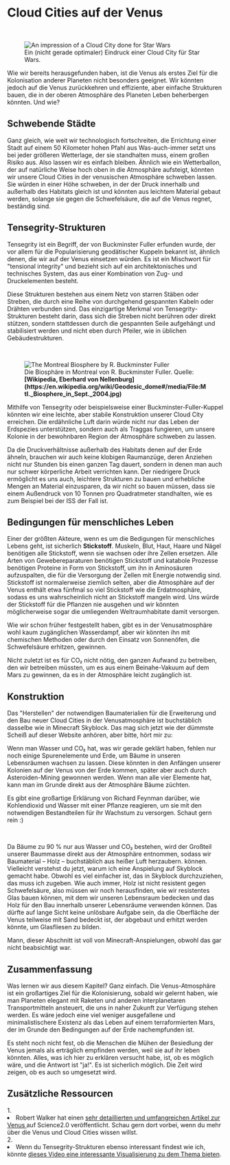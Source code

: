 
# Cloud Cities auf der Venus

<ReadingTime />

<br/>
<figure>
<Image src={require(".//../../../resources/images/venus2.png")} alt="An impression of a Cloud City done for Star Wars" />
<figcaption style={{ color: "rgb(156, 156, 156)", fontSize: "14px", marginTop: "2px" }}>Ein (nicht gerade optimaler) Eindruck einer Cloud City für Star Wars.</figcaption>
</figure>

Wie wir bereits herausgefunden haben, ist die Venus als erstes Ziel für die Kolonisation anderer Planeten nicht besonders geeignet. Wir könnten jedoch auf die Venus zurückkehren und effiziente, aber einfache Strukturen bauen, die in der oberen Atmosphäre des Planeten Leben beherbergen könnten. Und wie?

## Schwebende Städte
Ganz gleich, wie weit wir technologisch fortschreiten, die Errichtung einer Stadt auf einem 50 Kilometer hohen Pfahl aus Was-auch-immer setzt uns bei jeder größeren Wetterlage, der sie standhalten muss, einem großen Risiko aus. Also lassen wir es einfach bleiben. Ähnlich wie ein Wetterballon, der auf natürliche Weise hoch oben in die Atmosphäre aufsteigt, könnten wir unsere Cloud Cities in der venusischen Atmosphäre schweben lassen. Sie würden in einer Höhe schweben, in der der Druck innerhalb und außerhalb des Habitats gleich ist und könnten aus leichtem Material gebaut werden, solange sie gegen die Schwefelsäure, die auf die Venus regnet, beständig sind.

## Tensegrity-Strukturen
Tensegrity ist ein Begriff, der von Buckminster Fuller erfunden wurde, der vor allem für die Popularisierung geodätischer Kuppeln bekannt ist, ähnlich denen, die wir auf der Venus einsetzen würden. Es ist ein Mischwort für "tensional integrity" und bezieht sich auf ein architektonisches und technisches System, das aus einer Kombination von Zug- und Druckelementen besteht. 

Diese Strukturen bestehen aus einem Netz von starren Stäben oder Streben, die durch eine Reihe von durchgehend gespannten Kabeln oder Drähten verbunden sind. Das einzigartige Merkmal von Tensegrity-Strukturen besteht darin, dass sich die Streben nicht berühren oder direkt stützen, sondern stattdessen durch die gespannten Seile aufgehängt und stabilisiert werden und nicht eben durch Pfeiler, wie in üblichen Gebäudestrukturen.

<br/>
<figure>
<Image src={require(".//../../../resources/images/dome.png")} alt="The Montreal Biosphere by R. Buckminster Fuller" />
<figcaption style={{ color: "rgb(156, 156, 156)", fontSize: "14px", marginTop: "2px" }}>Die Biosphäre in Montreal von R. Buckminster Fuller. Quelle: <strong>[Wikipedia, Eberhard von Nellenburg](https://en.wikipedia.org/wiki/Geodesic_dome#/media/File:Mtl._Biosphere_in_Sept._2004.jpg)</strong></figcaption>
</figure>

Mithilfe von Tensegrity oder beispielsweise einer Buckminster-Fuller-Kuppel könnten wir eine leichte, aber stabile Konstruktion unserer Cloud City erreichen. Die erdähnliche Luft darin würde nicht nur das Leben der Erdspezies unterstützen, sondern auch als Traggas fungieren, um unsere Kolonie in der bewohnbaren Region der Atmosphäre schweben zu lassen.

Da die Druckverhältnisse außerhalb des Habitats denen auf der Erde ähneln, brauchen wir auch keine klobigen Raumanzüge, deren Anziehen nicht nur Stunden bis einen ganzen Tag dauert, sondern in denen man auch nur schwer körperliche Arbeit verrichten kann. Der niedrigere Druck ermöglicht es uns auch, leichtere Strukturen zu bauen und erhebliche Mengen an Material einzusparen, da wir nicht so bauen müssen, dass sie einem Außendruck von 10 Tonnen pro Quadratmeter standhalten, wie es zum Beispiel bei der ISS der Fall ist.

## Bedingungen für menschliches Leben
Einer der größten Akteure, wenn es um die Bedigungen für menschliches Lebens geht, ist sicherlich <strong>Stickstoff</strong>. Muskeln, Blut, Haut, Haare und Nägel benötigen alle Stickstoff, wenn sie wachsen oder ihre Zellen ersetzen. Alle Arten von Gewebereparaturen benötigen Stickstoff und katabole Prozesse benötigen Proteine in Form von Stickstoff, um ihn in Aminosäuren aufzuspalten, die für die Versorgung der Zellen mit Energie notwendig sind. Stickstoff ist normalerweise ziemlich selten, aber die Atmosphäre auf der Venus enthält etwa fünfmal so viel Stickstoff wie die Erdatmosphäre, sodass es uns wahrscheinlich nicht an Stickstoff mangeln wird. Uns würde der Stickstoff für die Pflanzen nie ausgehen und wir könnten möglicherweise sogar die umliegenden Weltraumhabitate damit versorgen.

Wie wir schon früher festgestellt haben, gibt es in der Venusatmosphäre wohl kaum zugänglichen Wasserdampf, aber wir könnten ihn mit chemischen Methoden oder durch den Einsatz von Sonnenöfen, die Schwefelsäure erhitzen, gewinnen.

Nicht zuletzt ist es für CO₂ nicht nötig, den ganzen Aufwand zu betreiben, den wir betreiben müssten, um es aus einem Beinahe-Vakuum auf dem Mars zu gewinnen, da es in der Atmosphäre leicht zugänglich ist.

## Konstruktion
Das "Herstellen" der notwendigen Baumaterialien für die Erweiterung und den Bau neuer Cloud Cities in der Venusatmosphäre ist buchstäblich dasselbe wie in Minecraft Skyblock. Das mag sich jetzt wie der dümmste Scheiß auf dieser Website anhören, aber bitte, hört mir zu:

Wenn man Wasser und CO₂ hat, was wir gerade geklärt haben, fehlen nur noch einige Spurenelemente und Erde, um Bäume in unseren Lebensräumen wachsen zu lassen. Diese könnten in den Anfängen unserer Kolonien auf der Venus von der Erde kommen, später aber auch durch Asteroiden-Mining gewonnen werden. Wenn man alle vier Elemente hat, kann man im Grunde direkt aus der Atmosphäre Bäume züchten. 

Es gibt eine großartige Erklärung von Richard Feynman darüber, wie Kohlendioxid und Wasser mit einer Pflanze reagieren, um sie mit den notwendigen Bestandteilen für ihr Wachstum zu versorgen. Schaut gern rein :)

<br />
<YoutubeEmbed embedId="N1pIYI5JQLE" />

Da Bäume zu 90 % nur aus Wasser und CO₂ bestehen, wird der Großteil unserer Baummasse direkt aus der Atmosphäre entnommen, sodass wir Baumaterial – Holz – buchstäblich aus heißer Luft herzaubern. können. Vielleicht verstehst du jetzt, warum ich eine Anspielung auf Skyblock gemacht habe. Obwohl es viel einfacher ist, das in Skyblock durchzuziehen, das muss ich zugeben. Wie auch immer, Holz ist nicht resistent gegen Schwefelsäure, also müssen wir noch herausfinden, wie wir resistentes Glas bauen können, mit dem wir unseren Lebensraum bedecken und das Holz für den Bau innerhalb unserer Lebensräume verwenden können. Das dürfte auf lange Sicht keine unlösbare Aufgabe sein, da die Oberfläche der Venus teilweise mit Sand bedeckt ist, der abgebaut und erhitzt werden könnte, um Glasfliesen zu bilden.

Mann, dieser Abschnitt ist voll von Minecraft-Anspielungen, obwohl das gar nicht beabsichtigt war.

## Zusammenfassung
Was lernen wir aus diesem Kapitel? Ganz einfach. Die Venus-Atmosphäre ist ein großartiges Ziel für die Kolonisierung, sobald wir gelernt haben, wie man Planeten elegant mit Raketen und anderen interplanetaren Transportmitteln ansteuert, die uns in naher Zukunft zur Verfügung stehen werden. Es wäre jedoch eine viel weniger ausgefallene und minimalistischere Existenz als das Leben auf einem terraformierten Mars, der im Grunde den Bedingungen auf der Erde nachempfunden ist.

Es steht noch nicht fest, ob die Menschen die Mühen der Besiedlung der Venus jemals als erträglich empfinden werden, weil sie auf ihr leben könnten. Alles, was ich hier zu erklären versucht habe, ist, ob es möglich wäre, und die Antwort ist "ja!". Es ist sicherlich möglich. Die Zeit wird zeigen, ob es auch so umgesetzt wird.


## Zusätzliche Ressourcen
<AdditionalResources>
  <div>
    <span>1. </span><li>Robert Walker hat einen <a href="https://www.science20.com/robert_inventor/will_we_build_colonies_that_float_over_venus_like_buckminster_fullers_cloud_nine-127573" target="_blank">sehr detaillierten und umfangreichen Artikel zur Venus </a> auf Science2.0 veröffentlicht. Schau gern dort vorbei, wenn du mehr über die Venus und Cloud Cities wissen willst.</li>
  </div>
  <div>
    <span>2. </span><li>Wenn du Tensegrity-Strukturen ebenso interessant findest wie ich, könnte <a href="https://www.youtube.com/watch?v=ROnxjj5jPDs" target="_blank">dieses Video eine interessante Visualisierung zu dem Thema bieten</a>.</li>
  </div>
</AdditionalResources>


<Analytics />